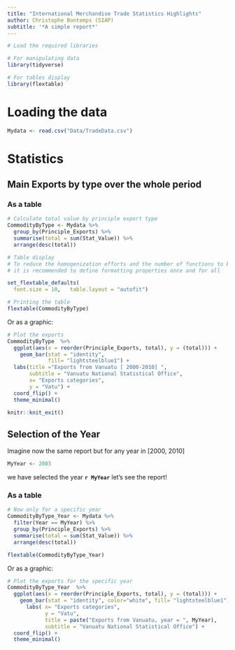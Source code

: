 ```yaml
---
title: "International Merchandise Trade Statistics Highlights"
author: Christophe Bontemps (SIAP)
subtitle: '*A simple report*'
---
```



```r
# Load the required libraries

# For manipulating data
library(tidyverse)

# For tables display
library(flextable)

```


# Loading the data

```r
Mydata <- read.csv("Data/TradeData.csv")
```


# Statistics
## Main Exports by type over the whole period

### As a table

```r
# Calculate total value by principle export type
CommodityByType <- Mydata %>%
  group_by(Principle_Exports) %>%
  summarise(total = sum(Stat_Value)) %>%
  arrange(desc(total))

```

```r
# Table display
# To reduce the homogenization efforts and the number of functions to be called, 
# it is recommended to define formatting properties once and for all

set_flextable_defaults(
  font.size = 10,   table.layout = "autofit")

# Printing the table
flextable(CommodityByType)
```

 Or as a graphic: 

```r
# Plot the exports
CommodityByType  %>%
  ggplot(aes(x = reorder(Principle_Exports, total), y = (total))) +
    geom_bar(stat = "identity", 
             fill= "lightsteelblue1") +
  labs(title ="Exports from Vanuatu [ 2000-2010] ", 
       subtitle = "Vanuatu National Statistical Office", 
       x= "Exports categories",
       y = "Vatu") +
  coord_flip() +
  theme_minimal()

```



```r
knitr::knit_exit()
```




##  Selection of the Year

Imagine now the same report but for any year in [2000, 2010]

```r
MyYear <- 2003
```

| we have selected the year **`r MyYear`** let's see the report!


### As a table

```r
# Now only for a specific year
CommodityByType_Year <- Mydata %>%
  filter(Year == MyYear) %>%
  group_by(Principle_Exports) %>%
  summarise(total = sum(Stat_Value)) %>%
  arrange(desc(total))

```


```r
flextable(CommodityByType_Year)
```


 Or as a graphic: 

```r
# Plot the exports for the specific year
CommodityByType_Year  %>%
  ggplot(aes(x = reorder(Principle_Exports, total), y = (total))) +  
    geom_bar(stat = "identity", color="white", fill= "lightsteelblue1") +
      labs( x= "Exports categories", 
            y = "Vatu", 
            title = paste("Exports from Vanuatu, year = ", MyYear),
            subtitle = "Vanuatu National Statistical Office") +
  coord_flip() +
  theme_minimal()

```





